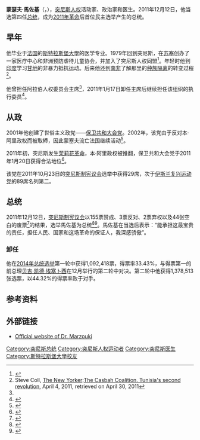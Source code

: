 {{NoteTA |G1=Country |1=zh-cn:马尔祖基;zh-tw:馬佐基
|2=zh-cn:蒙塞夫;zh-tw:蒙瑟夫
}}
{{Infobox officeholder
|name          = 蒙塞夫·马尔祖基<br/><small>{{rtl-lang|ar|المنصف المرزوقي}}</small>
|image         = Moncef Marzouki2.jpg
|office        = [[突尼斯总统|突尼斯总统]]
|primeminister = [[貝吉·凱德·埃塞卜西|貝吉·凱德·埃塞卜西]]<br>[[哈马迪·杰巴里|哈马迪·杰巴里]]<br>[[阿里·拉哈耶德|阿里·拉哈耶德]]
|term_start    = 2011年12月13日
|term_end      = 2014年12月31日
|predecessor   = [[福阿德·迈巴扎|福阿德·迈巴扎]]<small>（代理）</small>
|successor     = [[贝吉·凯德·埃塞卜西|贝吉·凯德·埃塞卜西]]
|office2       = [[保卫共和大会党|保卫共和大会党]]领导人
|term_start2   = 2001年7月24日
|term_end2     = 2011年12月13日
|predecessor2  = 新设
|successor2    = {{le|阿布德拉乌夫·阿亚迪|Abderraouf Ayadi}}
|office3       = 突尼斯人权同盟主席
|term_start3   = 1989年3月12日
|term_end3     = 1994年2月5日
|predecessor3  = {{le|穆罕默德·查菲|Mohamed Charfi}}
|successor3    = {{le|陶菲克·布德巴拉|Taoufik Bouderbala}}
|birth_date    = {{birth date and age|1945|7|7|}} 
|birth_place   = [[法属突尼斯|法属突尼斯]]{{le|隆巴利亚|Grombalia}}
|death_date    = 
|death_place   = 
|party         = [[保卫共和大会党|保卫共和大会党]]
|alma_mater    = [[斯特拉斯堡大學|斯特拉斯堡大學]]
|website       = [http://moncefmarzouki.com moncefmarzouki.com]
|religion      = [[逊尼派|逊尼派]]
}}
'''蒙瑟夫·馬佐基'''（{{lang-ar|المنصف المرزوقي}}，{{bd|1945年|7月7日|||catIdx=M}}），[[突尼斯|突尼斯]][[人权|人权]]活动家、政治家和医生。2011年12月12日，他当选第四任[[突尼斯总统|总统]]，成为[[茉莉花革命|2011年革命]]后首位民主选举产生的总统。

==早年==
他毕业于[[法国|法国]]的[[斯特拉斯堡大學|斯特拉斯堡大學]]的医学专业。1979年回到突尼斯，在[[苏塞|苏塞]]创办了一家医疗中心和非洲预防虐待儿童协会，并加入了突尼斯人权同盟<ref name="arabiya">{{cite news | first= | last= | pages= | language= | title=Moncef Marzouki declares presidential candidacy | date=2011-01-16 | publisher=[[Al_Arabiya|Al Arabiya]] | url=http://www.alarabiya.net/articles/2011/01/16/133681.html | accessdate=2011-01-16 | archiveurl=https://www.webcitation.org/5voVrP3sh?url=http://www.alarabiya.net/articles/2011/01/16/133681.html | archivedate=2011-01-17 | deadurl=yes }}</ref>。年轻时他到[[印度|印度]]学习[[甘地|甘地]]的非暴力抵抗运动。后来他还到[[南非|南非]]了解那里的[[种族隔离|种族隔离]]的转变过程<ref name=Coll>Steve  Coll, [[The_New_Yorker|The New Yorker]]:[http://www.newyorker.com/reporting/2011/04/04/110404fa_fact_coll The Casbah Coalition. Tunisia's second revolution], April 4, 2011, retrieved on April 30, 2011</ref>。

他曾担任阿拉伯人权委员会主席<ref name="arabiya" />，2011年1月17日卸任主席后继续担任该组织的执行委员<ref name="ACHR_about">{{cite web| last =| first =| authorlink =| coauthors =| title =What is the Arab Commission for Human Rights| work =| publisher =| year =2011| url =http://www.achr.nu/wiaen.htm| doi =| accessdate =2011-01-17| archiveurl =https://www.webcitation.org/5voZIctIi?url=http://www.achr.nu/wiaen.htm| archivedate =2011-01-17| deadurl =yes}}</ref>。

==从政==
2001年他创建了世俗主义政党——[[保卫共和大会党|保卫共和大会党]]。2002年，该党由于反对本·阿里政权而被取締，因此蒙塞夫流亡法国继续活动<ref>{{cite news |title=Moncef Marzouki declares presidential candidacy |first=Sonia |last=Farid |url=http://www.alarabiya.net/articles/2011/01/16/133681.html |newspaper=[[Al_Arabiya|Al Arabiya News]] |date=2011-01-16 |accessdate=2011-01-17 |archiveurl=https://www.webcitation.org/5voVrP3sh?url=http://www.alarabiya.net/articles/2011/01/16/133681.html |archivedate=2011-01-17 |deadurl=yes }}</ref>。

2011年初，突尼斯发生[[茉莉花革命|茉莉花革命]]，本·阿里政权被推翻，保卫共和大会党于2011年1月20日获得合法地位<ref>{{cite web | language = zh-cn | publisher =中华人民共和国外交部| title =突尼斯国家概况 | url =http://www.fmprc.gov.cn/chn/pds/gjhdq/gj/fz/1206_45_6/| date = 2011-07-08 | accessdate = 2011-10-31 }}</ref>。

该党在2011年10月23日的[[突尼斯制宪议会|突尼斯制宪议会]]选举中获得29席，次于[[復興運動黨|伊斯兰复兴运动党]]的89席名列第二。

==总统==
2011年12月12日，[[突尼斯制宪议会|突尼斯制宪议会]]以155票赞成、3票反对、2票弃权以及44张空白的废票<ref>{{cite web|url=http://www.google.com/hostednews/afp/article/ALeqM5g4mipCHTFKLPvT33XRTRwHhrEj7w?docId=int0017.111213143506 | language= | title=马佐基将就任突尼西亚新总统 |publisher=AFP |date=2011年12月13日 |accessdate= }}</ref>的结果，选举馬佐基为总统<ref>{{cite news | first= | last= | pages= | language =| title=Tunisia’s assembly elects human rights activist as interim president | date=2011-12-12 | publisher=Washington Post | url=http://www.washingtonpost.com/world/africa/assembly-set-to-elect-veteran-human-rights-activist-as-interim-tunisian-president/2011/12/12/gIQA4rC6oO_story.html |accessdate=2011-12-12 }}</ref><ref>{{cite news | first= | last= | pages= | language =| title=Tunisian activist, Moncef Marzouki, named president | date=2011-12-12 | publisher=BBC News | url=http://www.bbc.co.uk/news/world-africa-16149119 |accessdate=2011-12-12 }}</ref>。馬佐基在当选后表示：“能承担这最宝贵的责任，担任人民、国家和这场革命的保证人，我深感骄傲”。
===卸任===
他在[[2014年突尼斯总统选举|2014年总统选举]]第一轮中获得1,092,418票，得票率33.43%，与得票第一的前总理[[贝吉·凯德·埃塞卜西|贝吉·凯德·埃塞卜西]]在12月举行的第二轮中对决。第二轮中他获得1,378,513张选票，以44.32%的得票率败于对手。

==参考资料==
{{reflist}}

==外部链接==
*{{Ar}} {{Fr}} [http://moncefmarzouki.com/ Official website of Dr. Marzouki]

{{突尼斯总统}}
{{Authority control}}
{{DEFAULTSORT:Marzouki, Moncef}}
[[Category:突尼斯总统|Category:突尼斯总统]]
[[Category:突尼斯人权运动者|Category:突尼斯人权运动者]]
[[Category:突尼斯医生|Category:突尼斯医生]]
[[Category:斯特拉斯堡大學校友|Category:斯特拉斯堡大學校友]]